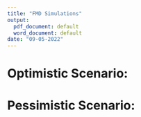 ```yaml
---
title: "FMD Simulations"
output:
  pdf_document: default
  word_document: default
date: "09-05-2022"
---
```


<!-- 1. Japan lifted it's ban on the importation of US beef nearly 2 years after BSE in the US. -->
<!-- 2. December 2005, Japan agreed to remove the restriction on importing US beef. However, in January imports stopped again because inspectors found banned cattle parts in a veal shipment from the U.S. -->
<!-- 3. South Korea resumed U.S. beef imports in July 2008.  -->
<!-- 4. China lifted it's ban in 2016 -->

# Optimistic Scenario:\newline

\begin{itemize}
\item Year1: $5\%$ decline in domestic demand and exports are banned
\item Year2: Domestic demand is back up and exports are banned
\item Year3: Everything goes back to pre FMD 
\end{itemize}

\begin{figure}
  \includegraphics[width=1.1\linewidth]{FMD-SimulationPlots/09-05/PsOPT.png}
  \caption{Fed cattle price}
\end{figure}

\begin{figure}
  \includegraphics[width=1.1\linewidth]{FMD-SimulationPlots/09-05/PcOPT.png}
  \caption{Cull cow price}
\end{figure}

\begin{figure}
  \includegraphics[width=1.1\linewidth]{FMD-SimulationPlots/09-05/SlOPTDOM.png}
  \caption{Fed Cattle Supply - After adjusting for exports and imports}
\end{figure}

\begin{figure}
  \includegraphics[width=1.1\linewidth]{FMD-SimulationPlots/09-05/ClOPTDOM.png}
  \caption{Cull cow supply - After adjusting for exports and imports}
\end{figure}

\begin{figure}
  \includegraphics[width=1.1\linewidth]{FMD-SimulationPlots/09-05/TSOPTDOM.png}
  \caption{Total Supply - After adjusting for exports and imports}
\end{figure}

\begin{figure}
  \includegraphics[width=1.1\linewidth]{FMD-SimulationPlots/09-05/ShOPT.png}
  \caption{Share}
\end{figure}

\begin{figure}
  \includegraphics[width=1.1\linewidth]{FMD-SimulationPlots/09-05/DemQuantOPTDOM.png}
  \caption{Demand(Quantity)}
\end{figure}

\begin{figure}
  \includegraphics[width=1.1\linewidth]{FMD-SimulationPlots/09-05/DemDollarOPTDOM.png}
  \caption{Demand(Dollars)}
\end{figure}

\begin{figure}
  \includegraphics[width=8in]{FMD-SimulationPlots/09-05/OPT_INV_5.pdf}
  \caption{Inventory distribution under $5\%$ percent depopulation}
\end{figure}

\begin{figure}
  \includegraphics[width=8in]{FMD-SimulationPlots/09-05/OPT_INV_10.pdf}
  \caption{Inventory distribution under $10\%$ percent depopulation}
\end{figure}


\begin{figure}
  \includegraphics[width=8in]{FMD-SimulationPlots/09-05/OPT_TRADE_5.pdf}
  \caption{Imports and Exports under $5\%$ percent depopulation}
\end{figure}

\begin{figure}
  \includegraphics[width=8in]{FMD-SimulationPlots/09-05/OPT_TRADE_10.pdf}
  \caption{Imports and Exports under $10\%$ percent depopulation}
\end{figure}

\clearpage

# Pessimistic Scenario:\newline

\begin{itemize}
\item Year1: $5\%$ decline in domestic demand and exports are banned
\item Year2: $5\%$ decline in domestic demand and exports are banned
\item Year3: $5\%$ decline in domestic demand and exports are banned
\item Year4: Domestic demand goes back up, exports are still banned
\item Year5: Exports are still banned
\item Year6: Export band is lifted and everything goes back to pre FMD
\end{itemize}

\begin{figure}
  \includegraphics[width=1.1\linewidth]{FMD-SimulationPlots/09-05/PsPES.png}
  \caption{Fed cattle price}
\end{figure}

\begin{figure}
  \includegraphics[width=1.1\linewidth]{FMD-SimulationPlots/09-05/PcPES.png}
  \caption{Cull cow price}
\end{figure}

\begin{figure}
  \includegraphics[width=1.1\linewidth]{FMD-SimulationPlots/09-05/TSPESDOM.png}
  \caption{Total Supply - After adjusting for exports and imports}
\end{figure}

\begin{figure}
  \includegraphics[width=1.1\linewidth]{FMD-SimulationPlots/09-05/SlPESDom.png}
  \caption{Fed Cattle Supply - After adjusting for exports and imports}
\end{figure}

\begin{figure}
  \includegraphics[width=1.1\linewidth]{FMD-SimulationPlots/09-05/ClPESDOM.png}
  \caption{Cull cow supply - After adjusting for exports and imports}
\end{figure}

\begin{figure}
  \includegraphics[width=1.1\linewidth]{FMD-SimulationPlots/09-05/ShPES.png}
  \caption{Share}
\end{figure}

\begin{figure}
  \includegraphics[width=1.1\linewidth]{FMD-SimulationPlots/09-05/DemQuantPESDOM.png}
  \caption{Demand(Quantity)}
\end{figure} 

\begin{figure}
  \includegraphics[width=1.1\linewidth]{FMD-SimulationPlots/09-05/DemDollarPESDOM.png}
  \caption{Demand(Dollars)}
\end{figure}


\begin{figure}
  \includegraphics[width=8in]{FMD-SimulationPlots/09-05/PES_INV_5.pdf}
  \caption{Inventory distribution under $5\%$ percent depopulation}
\end{figure}

\begin{figure}
  \includegraphics[width=8in]{FMD-SimulationPlots/09-05/PES_INV_10.pdf}
  \caption{Inventory distribution under $10\%$ percent depopulation}
\end{figure}


\begin{figure}
  \includegraphics[width=8in]{FMD-SimulationPlots/09-05/PES_TRADE_5.pdf}
  \caption{Imports and Exports under $5\%$ percent depopulation}
\end{figure}

\begin{figure}
  \includegraphics[width=8in]{FMD-SimulationPlots/09-05/PES_TRADE_10.pdf}
  \caption{Imports and Exports under $10\%$ percent depopulation}
\end{figure}
